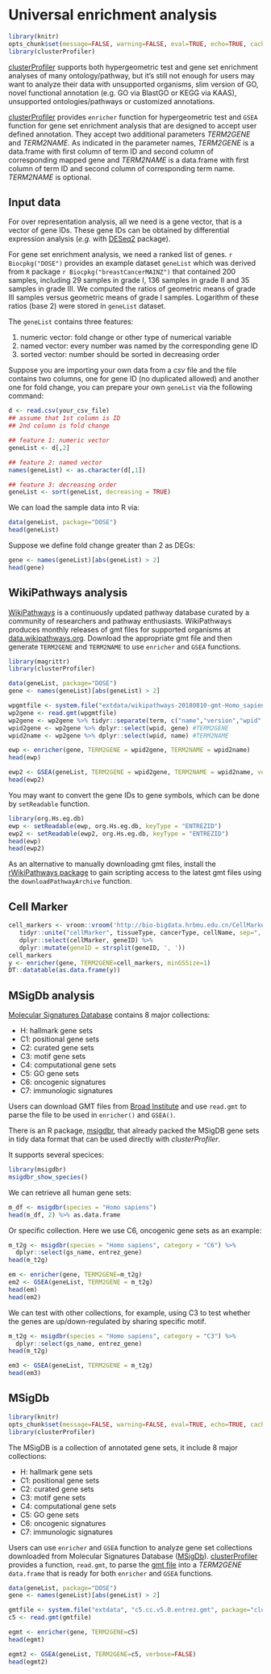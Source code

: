 # Universal enrichment analysis {#universal-api}



```r
library(knitr)
opts_chunk$set(message=FALSE, warning=FALSE, eval=TRUE, echo=TRUE, cache=TRUE)
library(clusterProfiler)
```


[clusterProfiler](https://www.bioconductor.org/packages/clusterProfiler) supports both hypergeometric test and gene set enrichment analyses of many ontology/pathway, but it's still not enough for users may want to analyze their data with unsupported organisms, slim version of GO, novel functional annotation (e.g. GO via BlastGO or KEGG via KAAS), unsupported ontologies/pathways or customized annotations.

[clusterProfiler](https://www.bioconductor.org/packages/clusterProfiler) provides `enricher` function for hypergeometric test and `GSEA` function for gene set enrichment analysis that are designed to accept user defined annotation. They accept two additional parameters _TERM2GENE_ and _TERM2NAME_. As indicated in the parameter names, _TERM2GENE_ is a data.frame with first column of term ID and second column of corresponding mapped gene and _TERM2NAME_ is a data.frame with first column of term ID and second column of corresponding term name. _TERM2NAME_ is optional.


## Input data

For over representation analysis, all we need is a gene vector, that is a vector of gene IDs. These gene IDs can be obtained by differential expression analysis (*e.g.* with [DESeq2](http://www.bioconductor.org/packages/DESeq2) package). 

For gene set enrichment analysis, we need a ranked list of genes. `r Biocpkg("DOSE")` provides an example dataset `geneList` which was derived from `R` package `r Biocpkg("breastCancerMAINZ")` that contained 200 samples, including 29 samples in grade I, 136 samples in grade II and 35 samples in grade III. We computed the ratios of geometric means of grade III samples versus geometric means of grade I samples. Logarithm of these ratios (base 2) were stored in `geneList` dataset.

The `geneList` contains three features:

1. numeric vector: fold change or other type of numerical variable
2. named vector: every number was named by the corresponding gene ID
3. sorted vector: number should be sorted in decreasing order

Suppose you are importing your own data from a *csv* file and the file contains two columns, one for gene ID (no duplicated allowed) and another one for fold change, you can prepare your own `geneList` via the following command:

```r
d <- read.csv(your_csv_file)
## assume that 1st column is ID
## 2nd column is fold change

## feature 1: numeric vector
geneList <- d[,2]

## feature 2: named vector
names(geneList) <- as.character(d[,1])

## feature 3: decreasing order
geneList <- sort(geneList, decreasing = TRUE)
```

We can load the sample data into R via:

```r
data(geneList, package="DOSE")
head(geneList)
```

Suppose we define fold change greater than 2 as DEGs:

```r
gene <- names(geneList)[abs(geneList) > 2]
head(gene)
```



## WikiPathways analysis


[WikiPathways](https://www.wikipathways.org) is a continuously updated pathway database curated by a community of researchers and pathway enthusiasts. WikiPathways produces monthly releases of gmt files for supported organisms at [data.wikipathways.org](http://data.wikipathways.org/current/gmt/). Download the appropriate gmt file and then generate `TERM2GENE` and `TERM2NAME` to use `enricher` and `GSEA` functions. 

```r
library(magrittr)
library(clusterProfiler)

data(geneList, package="DOSE")
gene <- names(geneList)[abs(geneList) > 2]

wpgmtfile <- system.file("extdata/wikipathways-20180810-gmt-Homo_sapiens.gmt", package="clusterProfiler")
wp2gene <- read.gmt(wpgmtfile)
wp2gene <- wp2gene %>% tidyr::separate(term, c("name","version","wpid","org"), "%")
wpid2gene <- wp2gene %>% dplyr::select(wpid, gene) #TERM2GENE
wpid2name <- wp2gene %>% dplyr::select(wpid, name) #TERM2NAME

ewp <- enricher(gene, TERM2GENE = wpid2gene, TERM2NAME = wpid2name)
head(ewp)

ewp2 <- GSEA(geneList, TERM2GENE = wpid2gene, TERM2NAME = wpid2name, verbose=FALSE)
head(ewp2)
```

You may want to convert the gene IDs to gene symbols, which can be done by `setReadable` function. 


```r
library(org.Hs.eg.db)
ewp <- setReadable(ewp, org.Hs.eg.db, keyType = "ENTREZID")
ewp2 <- setReadable(ewp2, org.Hs.eg.db, keyType = "ENTREZID")
head(ewp)
head(ewp2)
```

As an alternative to manually downloading gmt files, install the [rWikiPathways package](https://bioconductor.org/packages/release/bioc/html/rWikiPathways.html) to gain scripting access to the latest gmt files using the `downloadPathwayArchive` function.


## Cell Marker	

```r
cell_markers <- vroom::vroom('http://bio-bigdata.hrbmu.edu.cn/CellMarker/download/Human_cell_markers.txt') %>%
   tidyr::unite("cellMarker", tissueType, cancerType, cellName, sep=", ") %>% 
   dplyr::select(cellMarker, geneID) %>%
   dplyr::mutate(geneID = strsplit(geneID, ', '))
cell_markers
y <- enricher(gene, TERM2GENE=cell_markers, minGSSize=1)
DT::datatable(as.data.frame(y))
```




## MSigDb analysis


[Molecular Signatures Database](http://software.broadinstitute.org/gsea/msigdb) contains 8 major collections:

* H: hallmark gene sets
* C1: positional gene sets
* C2: curated gene sets
* C3: motif gene sets
* C4: computational gene sets
* C5: GO gene sets
* C6: oncogenic signatures
* C7: immunologic signatures

Users can download GMT files from [Broad Institute](http://software.broadinstitute.org/gsea/msigdb) and use `read.gmt` to parse the file to be used in `enricher()` and `GSEA()`.

There is an R package, [msigdbr](https://cran.r-project.org/package=msigdbr), that already packed the MSigDB gene sets in tidy data format that can be used directly with *clusterProfiler*.

It supports several specices:

```r
library(msigdbr)
msigdbr_show_species()
```

We can retrieve all human gene sets:

```r
m_df <- msigdbr(species = "Homo sapiens")
head(m_df, 2) %>% as.data.frame
```


Or specific collection. Here we use C6, oncogenic gene sets as an example:
```r
m_t2g <- msigdbr(species = "Homo sapiens", category = "C6") %>% 
  dplyr::select(gs_name, entrez_gene)
head(m_t2g)

em <- enricher(gene, TERM2GENE=m_t2g)
em2 <- GSEA(geneList, TERM2GENE = m_t2g)
head(em)
head(em2)
```

We can test with other collections, for example, using C3 to test whether the genes are up/down-regulated by sharing specific motif.

```r
m_t2g <- msigdbr(species = "Homo sapiens", category = "C3") %>% 
  dplyr::select(gs_name, entrez_gene)
head(m_t2g)

em3 <- GSEA(geneList, TERM2GENE = m_t2g)
head(em3)
```

<!--


# DAVID functional analysis

[clusterProfiler](https://www.bioconductor.org/packages/clusterProfiler) provides enrichment and GSEA analysis with GO, KEGG, DO and Reactome pathway supported internally, some user may prefer GO and KEGG analysis with DAVID[@huang_david_2007] and still attracted by the visualization methods provided by [clusterProfiler](https://www.bioconductor.org/packages/clusterProfiler)[@paranjpe_genome_wid_2013]. To bridge the gap between DAVID and clusterProfiler, we implemented `enrichDAVID`. This function query enrichment analysis result from DAVID webserver via [RDAVIDWebService](https://www.bioconductor.org/packages/RDAVIDWebService)[@fresno_rdavidwebservice_2013] and stored the result as an `enrichResult` instance, so that we can use all the visualization functions in [clusterProfiler](https://www.bioconductor.org/packages/clusterProfiler) to visualize DAVID results. `enrichDAVID` is fully compatible with `compareCluster` function and comparing enrichment results from different gene clusters is now available with DAVID.

```r
david <- enrichDAVID(gene = gene,
                     idType = "ENTREZ_GENE_ID",
                     listType = "Gene",
                     annotation = "KEGG_PATHWAY",
                     david.user = "clusterProfiler@hku.hk")
```

DAVID Web Service has the following limitations:

+ A job with more than 3000 genes to generate gene or term cluster report will not be handled by DAVID due to resource limit.
+ No more than 200 jobs in a day from one user or computer.
+ DAVID Team reserves right to suspend any improper uses of the web service without notice.

For more details, please refer to [http://david.abcc.ncifcrf.gov/content.jsp?file=WS.html](http://david.abcc.ncifcrf.gov/content.jsp?file=WS.html).

As user has limited usage, please [register](http://david.abcc.ncifcrf.gov/webservice/register.htm) and use your own user account to run `enrichDAVID`.


-->


## MSigDb {#msigdb}



```r
library(knitr)
opts_chunk$set(message=FALSE, warning=FALSE, eval=TRUE, echo=TRUE, cache=TRUE)
library(clusterProfiler)
```

The MSigDB is a collection of annotated gene sets, it include 8 major collections:

* H:  hallmark gene sets
* C1: positional gene sets
* C2: curated gene sets
* C3: motif gene sets
* C4: computational gene sets
* C5: GO gene sets
* C6: oncogenic signatures
* C7: immunologic signatures


Users can use `enricher` and `GSEA` function to analyze gene set collections downloaded from Molecular Signatures Database ([MSigDb](http://www.broadinstitute.org/gsea/msigdb/index.jsp)). [clusterProfiler](https://www.bioconductor.org/packages/clusterProfiler) provides a function, `read.gmt`, to parse the [gmt file](www.broadinstitute.org/cancer/software/gsea/wiki/index.php/Data_formats#GMT:_Gene_Matrix_Transposed_file_format_.28.2A.gmt.29) into a _TERM2GENE_ `data.frame` that is ready for both `enricher` and `GSEA` functions.

```r
data(geneList, package="DOSE")
gene <- names(geneList)[abs(geneList) > 2]

gmtfile <- system.file("extdata", "c5.cc.v5.0.entrez.gmt", package="clusterProfiler")
c5 <- read.gmt(gmtfile)

egmt <- enricher(gene, TERM2GENE=c5)
head(egmt)

egmt2 <- GSEA(geneList, TERM2GENE=c5, verbose=FALSE)
head(egmt2)
```


